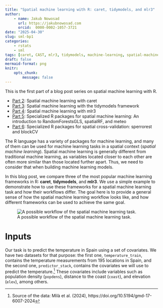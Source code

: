 ```yaml
---
title: "Spatial machine learning with R: caret, tidymodels, and mlr3"
author:
    - name: Jakub Nowosad
      url: https://jakubnowosad.com
      orcid:  0000-0002-1057-3721
date: "2025-04-30"
slug: sml-bp1
categories:
    - rstats
    - sml
tags: [caret, CAST, mlr3, tidymodels, machine-learning, spatial-machine-learning]
draft: false
mermaid-format: png
knitr:
    opts_chunk:
        message: false
---
```


::: {.callout-note appearance="simple"}

This is the first part of a blog post series on spatial machine learning with R.

- [Part 2](/post/2025/sml-bp2/): Spatial machine learning with caret
- [Part 3](/post/2025/sml-bp3/): Spatial machine learning with the tidymodels framework
- [Part 4](/post/2025/sml-bp4/): Spatial machine learning with mlr3
- [Part 5](/post/2025/sml-bp5/): Specialized R packages for spatial machine learning: An introduction to RandomForestsGLS, spatialRF, and meteo
- [Part 6](/post/2025/sml-bp6/): Specialized R packages for spatial cross-validation: sperrorest and blockCV

:::

The R language has a variety of packages for machine learning, and many of them can be used for machine learning tasks in a spatial context (*spatial machine learning*).
Spatial machine learning is generally different from traditional machine learning, as variables located closer to each other are often more similar than those located further apart.
Thus, we need to consider that when building machine learning models.

In this blog post, we compare three of the most popular machine learning frameworks in R: **caret**, **tidymodels**, and **mlr3**.
We use a simple example to demonstrate how to use these frameworks for a spatial machine learning task and how their workflows differ.
The goal here is to provide a general sense of how the spatial machine learning workflow looks like, and how different frameworks can be used to achieve the same goal.

![A possible workflow of the spatial machine learning task.](mermaid-figure-1.png)

# Inputs

Our task is to predict the temperature in Spain using a set of covariates. 
We have two datasets for that purpose: the first one, `temperature_train`, contains the temperature measurements from 195 locations in Spain, and the second one, `predictor_stack`, contains the covariates we will use to predict the temperature.^[Source of the data: Milà et al. (2024), https://doi.org/10.5194/gmd-17-6007-2024]
These covariates include variables such as population density (`popdens`), distance to the coast (`coast`), and elevation (`elev`), among others.
